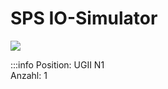 # SPS IO-Simulator

 ![](/image/Labore/B1/Laborplatten/MusterET/sps_io_simulator.webp) 


:::info
Position:   UGII N1\
Anzahl: 1